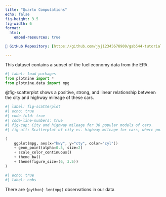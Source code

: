 ```yaml
---
title: "Quarto Computations"
echo: false
fig-height: 3.5
fig-width: 6
format:
  html:
    embed-resources: true

📂 GitHub Repository: [https://github.com/jyj12345678900/gsb544-tutorial](https://github.com/jyj12345678900/gsb544-tutorial)

---
```


This dataset contains a subset of the fuel economy data from the EPA.

```python
#| label: load-packages
from plotnine import *
from plotnine.data import mpg
```

@fig-scatterplot shows a positive, strong, and linear relationship between the city and highway mileage of these cars.

```python
#| label: fig-scatterplot
#| echo: true
#| code-fold: true
#| code-line-numbers: true
#| fig-cap: City and highway mileage for 38 popular models of cars.
#| fig-alt: Scatterplot of city vs. highway mileage for cars, where points are colored by the number of cylinders. The plot displays a positive, linear, and strong relationship between city and highway mileage, and mileage increases as the number of cylinders decreases.

(
    ggplot(mpg, aes(x="hwy", y="cty", color="cyl"))
    + geom_point(alpha=0.5, size=2)
    + scale_color_continuous()
    + theme_bw()
    + theme(figure_size=(6, 3.5))
)
```
```python
#| echo: true
#| label: nobs

```
There are `{python} len(mpg)` observations in our data.

